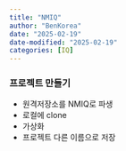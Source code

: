```yaml
---
title: "NMIQ"
author: "BenKorea"
date: "2025-02-19"
date-modified: "2025-02-19"
categories: [IQ]
---
```


### 프로젝트 만들기
- 원격저장소를 NMIQ로 파생
- 로컬에 clone
- 가상화
- 프로젝트 다른 이름으로 저장
